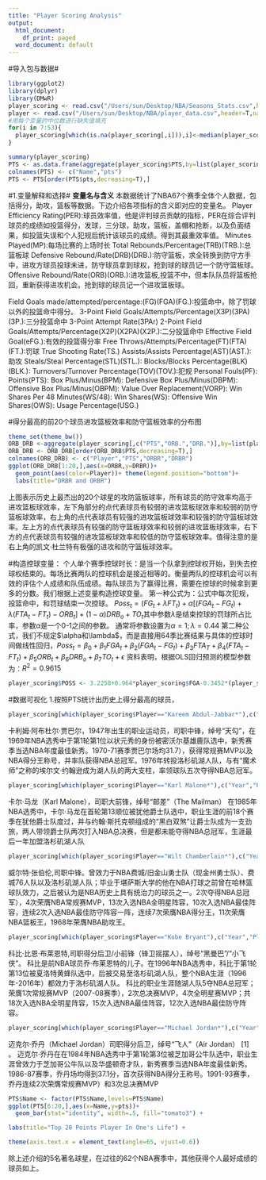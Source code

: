 ```yaml
---
title: "Player Scoring Analysis"
output:
  html_document:
    df_print: paged
  word_document: default
---
```

#导入包与数据#
```r
library(ggplot2)
library(dplyr)
library(DMwR)
player_scoring <- read.csv("/Users/sun/Desktop/NBA/Seasons_Stats.csv",header=T, na.strings = "NA")
player <- read.csv("/Users/sun/Desktop/NBA/player_data.csv",header=T,na.strings = "NA")
#用每个变量的中位数进行缺失值填充
for(i in 7:53){
  player_scoring[which(is.na(player_scoring[,i])),i]<-median(player_scoring[,i],na.rm = T)
}
```

```r
summary(player_scoring)
PTS <- as.data.frame(aggregate(player_scoring$PTS,by=list(player_scoring$Player),FUN=sum))
colnames(PTS) <- c("Name","pts")
PTS <- PTS[order(PTS$pts,decreasing=T),]
```
#1.变量解释和选择#
**变量名与含义**
本数据统计了NBA67个赛季全体个人数据，包括得分，助攻，篮板等数据。下边介绍各项指标的含义即对应的变量名。
Player Efficiency Rating(PER):球员效率值，他是评判球员贡献的指标，PER在综合评判球员的成绩如投篮得分，发球，三分球，助攻，篮板，盖帽和抢断，以及负面结果，如投篮失误和个人犯规后统计该球员的成绩。得到其最重效率值。
Minutes Played(MP):每场比赛的上场时长
Total Rebounds/Percentage(TRB)(TRB.):总篮板球
Defensive Rebound/Rate(DRB)(DRB.):防守篮板，求全转换到防守方手中，进攻方球员投球未进，防守球员拿到球权，抢到球的球员记一个防守篮板球。
Offensive Rebound/Rate(ORB)(ORB.):进攻篮板,投篮不中，但本队队员将篮板抢回，重新获得进攻机会。抢到球的球员记一个进攻篮板球。

Field Goals made/attempted/percentage:(FG)(FGA)(FG.):投篮命中，除了罚球以外的投篮命中得分。
3-Point Field Goals/Attempts/Percentage(X3P)(3PA)(3P.):三分投篮命中
3-Point Attempt Rate(3PAr)
2-Point Field Goals/Attempts/Percentage(X2P)(X2PA)(X2P.):二分投篮命中
Effective Field Goal(eFG.):有效的投篮得分率
Free Throws/Attempts/Percentage(FT)(FTA)(FT.):罚球
True Shooting Rate(TS.)
Assists/Assists Percentage(AST)(AST.):助攻
Steals/Steal Percentage(STL)(STL.):
Blocks/Blocks Percentage(BLK)(BLK.):
Turnovers/Turnover Percentage(TOV)(TOV.):犯规
Personal Fouls(PF):
Points(PTS):
Box Plus/Minus(BPM):
Defensive Box Plus/Minus(DBPM):
Offensive Box Plus/Minus(OBPM):
Value Over Replacement(VORP):
Win Shares Per 48 Minutes(WS/48):
Win Shares(WS):
Offensive Win Shares(OWS):
Usage Percentage(USG.)

#得分最高的前20个球员进攻篮板效率和防守篮板效率的分布图
```r
theme_set(theme_bw()) 
ORB_DRB <-aggregate(player_scoring[,c("PTS","ORB.","DRB.")],by=list(player_scoring$Player),FUN=mean)
ORB_DRB <- ORB_DRB[order(ORB_DRB$PTS,decreasing=T),]
colnames(ORB_DRB) <- c("Player","PTS","ORBR","DRBR")
ggplot(ORB_DRB[1:20,],aes(x=ORBR,y=DRBR))+
  geom_point(aes(color=Player))+ theme(legend.position="bottom")+
  labs(title="DRBR and ORBR")
```
上图表示历史上最杰出的20个球星的攻防篮板球率，所有球员的防守效率均高于进攻篮板球效率，左下角部分的点代表球员有较弱的进攻篮板球效率和较弱的防守篮板球效率，右上角的点代表球员有较强的进攻篮板球效率和较强的防守篮板球效率。左上方的点代表球员有较强的防守篮板球效率和较弱的进攻篮板球效率，右下方的点代表球员有较强的进攻篮板球效率和较低的防守篮板球效率。值得注意的是右上角的凯文·杜兰特有极强的进攻和防守篮板球效率。


#构造控球变量：
个人单个赛季控球时长：是当一个队拿到控球权开始，到失去控球权结束的。每场比赛两队的控球机会是接近相等的。衡量两队的控球机会可以有效的评估个人成绩和队伍成绩。每队球员为了赢得比赛，需要在控球的时候拿到更多的分数。我们根据上述变量构造控球变量。
第一种公式为：公式中每次犯规，投篮命中，和罚球结束一次控球。
$Poss_t=(FG_t+\lambda FT_t)+\alpha [(FGA_t-FG_t)+\lambda(FTA_t-FT_t)-ORB_t]+(1-\alpha)DRB_o+TO_t$其中参数$\lambda$是结束控球的罚球所占比率，参数$\alpha$是一个0-1之间的参数。
通常将参数设置为$\alpha=1;\lambda=0.44$
第二种公式，我们不规定$\alpha和\lambda$，而是直接用64季比赛结果与具体的控球时间做线性回归，$Poss_t=\beta_0+\beta_1 FGA_t+\beta_2(FGA_t-FG_t)+\beta_3 FTA_T+\beta_4(FTA_t-FT_t)+\beta_5 ORB_t+\beta_6 DRB_o+\beta_7 TO_t+\epsilon$
资料表明，根据OLS回归预测的模型参数为：$R^2=0.9615$
```r
player_scoring$POSS <- 3.2258+0.964*player_scoring$FGA-0.3452*(player_scoring$FGA-player_scoring$FG)+0.4637*player_scoring$FTA-0.2073*(player_scoring$FT-player_scoring$FT)-0.6227*player_scoring$ORB+0.3643*player_scoring$DRB+0.9767*player_scoring$TOV
```







#数据可视化
1.按照PTS统计出历史上得分最高的球员，
```r
player_scoring[which(player_scoring$Player=="Kareem Abdul-Jabbar*"),c("Year","Player","Pos","Age","Tm")]
```
卡利姆·阿布杜尔·贾巴尔，1947年出生的职业运动员，司职中锋，绰号“天勾”，在1969年NBA选秀中于第1轮第1位以状元秀的身份被密沃尔基雄鹿队选中，新秀赛季当选NBA年度最佳新秀。1970-71赛季贾巴尔场均31.7），获得常规赛MVP以及NBA得分王称号，并率队获得NBA总冠军。1976年转投洛杉矶湖人队，与有“魔术师”之称的埃尔文·约翰逊成为湖人队的两大支柱，率领球队五次夺得NBA总冠军。
```r
player_scoring[which(player_scoring$Player=="Karl Malone*"),c("Year","Player","Pos","Age","Tm")]
```
卡尔·马龙（Karl Malone），司职大前锋，绰号“邮差”（The Mailman）
在1985年NBA选秀中，卡尔·马龙在首轮第13顺位被犹他爵士队选中，职业生涯的前18个赛季在犹他爵士队度过，并与约翰·斯托克顿组成的“黑白双煞”让爵士队成为一支劲旅，两人带领爵士队两次打入NBA总决赛，但是都未能夺得NBA总冠军，生涯最后一年加盟洛杉矶湖人队
```r
player_scoring[which(player_scoring$Player=="Wilt Chamberlain*"),c("Year","Player","Pos","Age","Tm")]
```
威尔特·张伯伦,司职中锋。曾效力于NBA费城/旧金山勇士队（现金州勇士队）、费城76人队以及洛杉矶湖人队；毕业于堪萨斯大学的他在NBA打球之前曾在哈林篮球队效力，之后被认为是NBA历史上具有统治力的球员之一。2次夺得NBA总冠军），4次荣膺NBA常规赛MVP，13次入选NBA全明星阵容，10次入选NBA最佳阵容，连续2次入选NBA最佳防守阵容一阵，连续7次荣膺NBA得分王，11次荣膺NBA篮板王，1968年荣膺NBA助攻王。
```r
player_scoring[which(player_scoring$Player=="Kobe Bryant"),c("Year","Player","Pos","Age","Tm")]
```
科比·比恩·布莱恩特,司职得分后卫/小前锋（锋卫摇摆人），绰号“黑曼巴”/“小飞侠”。
科比是前NBA球员乔·布莱恩特的儿子。在1996年NBA选秀中，科比于第1轮第13位被夏洛特黄蜂队选中，后被交易至洛杉矶湖人队，整个NBA生涯（1996年-2016年）都效力于洛杉矶湖人队。
科比的职业生涯随湖人队5夺NBA总冠军；荣膺1次常规赛MVP（2007-08赛季），2次总决赛MVP，4次全明星赛MVP；共18次入选NBA全明星阵容，15次入选NBA最佳阵容，12次入选NBA最佳防守阵容。
```r
player_scoring[which(player_scoring$Player=="Michael Jordan*"),c("Year","Player","Pos","Age","Tm")]
```
迈克尔·乔丹（Michael Jordan）司职得分后卫，绰号“飞人”（Air Jordan） [1]  。
迈克尔·乔丹在在1984年NBA选秀中于第1轮第3位被芝加哥公牛队选中，职业生涯曾效力于芝加哥公牛队以及华盛顿奇才队，新秀赛季当选NBA年度最佳新秀。1986-87赛季，乔丹场均得到37.1分，首次获得NBA得分王称号。1991-93赛季，乔丹连续2次荣膺常规赛MVP）和3次总决赛MVP
```r
PTS$Name <- factor(PTS$Name,levels=PTS$Name)
ggplot(PTS[6:20,],aes(x=Name,y=pts))+
  geom_bar(stat="identity", width=.5, fill="tomato3") +

labs(title="Top 20 Points Player In One's Life") +

theme(axis.text.x = element_text(angle=65, vjust=0.6))
```
除上述介绍的5名著名球星，在过往的62个NBA赛季中，其他获得个人最好成绩的球员如上。









